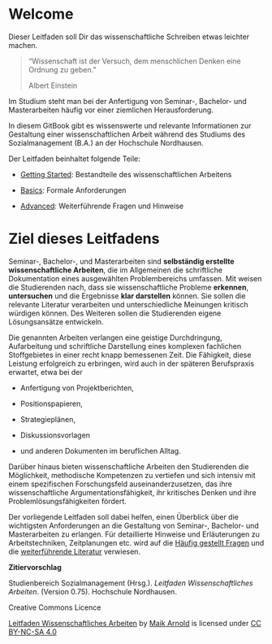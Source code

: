 # Welcome {.unnumbered .unlisted}

Dieser Leitfaden soll Dir das wissenschaftliche Schreiben etwas leichter machen.

> "Wissenschaft ist der Versuch, dem menschlichen Denken eine Ordnung zu geben."
>
> Albert Einstein

Im Studium steht man bei der Anfertigung von Seminar-, Bachelor- und Masterarbeiten häufig vor einer ziemlichen Herausforderung.

In diesem GitBook gibt es wissenswerte und relevante Informationen zur Gestaltung einer wissenschaftlichen Arbeit während des Studiums des Sozialmanagement (B.A.) an der Hochschule Nordhausen.

Der Leitfaden beinhaltet folgende Teile:

-   [Getting Started](getting_started/intro.qmd): Bestandteile des wissenschaftlichen Arbeitens

-   [Basics](basics/intro.qmd): Formale Anforderungen

-   [Advanced](advanced/intro.qmd): Weiterführende Fragen und Hinweise

# **Ziel dieses Leitfadens**

::: callout-note
Seminar-, Bachelor-, und Masterarbeiten sind **selbständig erstellte wissenschaftliche Arbeiten**, die im Allgemeinen die schriftliche Dokumentation eines ausgewählten Problembereichs umfassen. Mit weisen die Studierenden nach, dass sie wissenschaftliche Probleme **erkennen**, **untersuchen** und die Ergebnisse **klar darstellen** können. Sie sollen die relevante Literatur verarbeiten und unterschiedliche Meinungen kritisch würdigen können. Des Weiteren sollen die Studierenden eigene Lösungsansätze entwickeln.
:::

Die genannten Arbeiten verlangen eine geistige Durchdringung, Aufarbeitung und schriftliche Darstellung eines komplexen fachlichen Stoffgebietes in einer recht knapp bemessenen Zeit. Die Fähigkeit, diese Leistung erfolgreich zu erbringen, wird auch in der späteren Berufspraxis erwartet, etwa bei der

-   Anfertigung von Projektberichten,

-   Positionspapieren,

-   Strategieplänen,

-   Diskussionsvorlagen

-   und anderen Dokumenten im beruflichen Alltag.

Darüber hinaus bieten wissenschaftliche Arbeiten den Studierenden die Möglichkeit, methodische Kompetenzen zu vertiefen und sich intensiv mit einem spezifischen Forschungsfeld auseinanderzusetzen, das ihre wissenschaftliche Argumentationsfähigkeit, ihr kritisches Denken und ihre Problemlösungsfähigkeiten fördert.

::: callout-note
Der vorliegende Leitfaden soll dabei helfen, einen Überblick über die wichtigsten Anforderungen an die Gestaltung von Seminar-, Bachelor- und Masterarbeiten zu erlangen. Für detaillierte Hinweise und Erläuterungen zu Arbeitstechniken, Zeitplanungen etc. wird auf die [Häufig gestellt Fragen](advanced/faq.qmd) und die [weiterführende Literatur](advanced/weiterfuehrende-literatur.qmd) verwiesen.
:::

**Zitiervorschlag**

Studienbereich Sozialmanagement (Hrsg.). *Leitfaden Wissenschaftliches Arbeiten*. (Version 0.75). Hochschule Nordhausen.

Creative Commons Licence

[Leitfaden Wissenschaftliches Arbeiten](https://hs-nordhausen.gitbook.io/leitfaden) by [Maik Arnold](https://www.maik-arnold.de/) is licensed under [CC BY-NC-SA 4.0](https://creativecommons.org/licenses/by-nc-sa/4.0/?ref=chooser-v1)
